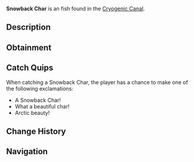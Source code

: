{{FishInfobox
|image          = Snowback Char.png
|rarity         = Unusual
|sea            = First Sea
|location       = [[Cryogenic Canal]]
|sublocation    = 
|sources        = Fishing Rod
|radar_location = 
|xp             = 150
|weather        = 
|time           = Day
|season         = Winter
|bait           = Insect
|base_weight    = 7.5
|base_value     = 320
|weight_range   = 4
|base_chance    = 45
|base_resil     = 55
}}
'''Snowback Char''' is an {{Rarity|Unusual}} fish found in the [[Cryogenic Canal]].

== Description ==
{{Description|A majestic cold-water fish with crystalline scales that shimmer like fresh snow.|Bestiary Entry}}

== Obtainment ==
{{Description|Found in the deeper sections of the canal.|Bestiary Hint}}
{{Fish Availability|
Cryogenic Canal
|top_rods      = 
Champions Rod\118821.35\15404.47;
Celestial Rod\117404.54\15904.91;
Firefly Rod\116664.55\23112.04;
Rapid Rod\116246.74\19832.32;
Ice Warpers Rod\116021.5\15831.69;
Training Rod\115451.39\26814.52;
Flimsy Rod\99588.37\21494.72;
Fungal Rod\109780.49\19858.79;
Nocturnal Rod\79648.42\45934.5;
Ethereal Prism Rod\108304.96\22326.51;
Avalanche Rod\111771.08\14704.28;
Depthseeker Rod\111560.82\16414.51;
No-Life Rod\108562.73\21308.15;
Seraphic Rod\107257.64\21051.99;
Verdant Shear Rod\103850.94\17911.53;
Challenger's Rod\98197.78\19273.77;
Rod Of The Forgotten Fang\97857.15\19206.91;
Blazebringer Rod\94257.63\16903.97;
Zeus Rod\93515.9\17904.28;
Volcanic Rod\91233.63\13588.4;
Rod Of The Depths\88790.22\17427.3;
Trident Rod\86634.76\15173.48;
Rod Of The Exalted One\83442.17\16377.61;
Free Spirit Rod\83281.98\15112.79;
Steady Rod\54530.79\7420.05
|recommended   = Training Rod
}}

== Catch Quips ==
When catching a Snowback Char, the player has a chance to make one of the following exclamations:
* A Snowback Char!
* What a beautiful char!
* Arctic beauty!

== Change History ==
{{Change History|{{subst:Current Version}}}}

== Navigation ==
{{Fish Navbox|Cryogenic Canal}}